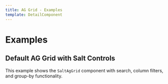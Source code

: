 ```yaml
---
title: AG Grid - Examples
template: DetailComponent
---
```


# Examples

## Default AG Grid with Salt Controls

This example shows the `SaltAgGrid` component with search, column filters, and group-by functionality.

<Example path="ag-grid/SaltAgGridExample" caption="Default Salt AG Grid" />
